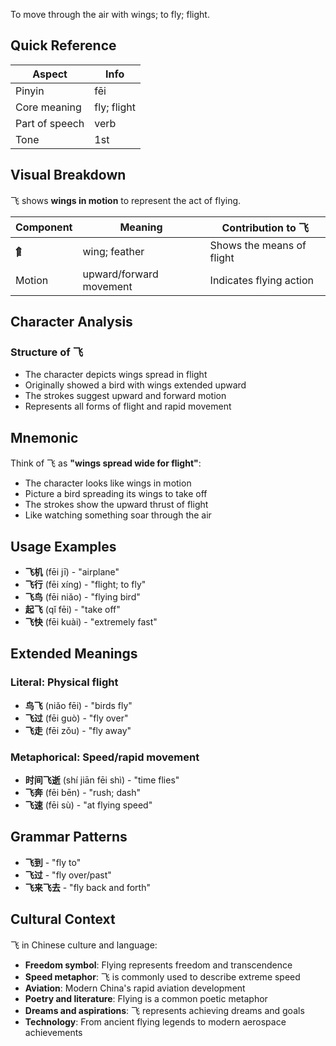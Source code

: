 To move through the air with wings; to fly; flight.

## Quick Reference

| Aspect         | Info        |
| -------------- | ----------- |
| Pinyin         | fēi         |
| Core meaning   | fly; flight |
| Part of speech | verb        |
| Tone           | 1st         |

## Visual Breakdown

飞 shows **wings in motion** to represent the act of flying.

| Component | Meaning                 | Contribution to 飞        |
| --------- | ----------------------- | ------------------------- |
| **⻞**    | wing; feather           | Shows the means of flight |
| Motion    | upward/forward movement | Indicates flying action   |

## Character Analysis

### Structure of 飞

- The character depicts wings spread in flight
- Originally showed a bird with wings extended upward
- The strokes suggest upward and forward motion
- Represents all forms of flight and rapid movement

## Mnemonic

Think of 飞 as **"wings spread wide for flight"**:

- The character looks like wings in motion
- Picture a bird spreading its wings to take off
- The strokes show the upward thrust of flight
- Like watching something soar through the air

## Usage Examples

- **飞机** (fēi jī) - "airplane"
- **飞行** (fēi xíng) - "flight; to fly"
- **飞鸟** (fēi niǎo) - "flying bird"
- **起飞** (qǐ fēi) - "take off"
- **飞快** (fēi kuài) - "extremely fast"

## Extended Meanings

### Literal: Physical flight

- **鸟飞** (niǎo fēi) - "birds fly"
- **飞过** (fēi guò) - "fly over"
- **飞走** (fēi zǒu) - "fly away"

### Metaphorical: Speed/rapid movement

- **时间飞逝** (shí jiān fēi shì) - "time flies"
- **飞奔** (fēi bēn) - "rush; dash"
- **飞速** (fēi sù) - "at flying speed"

## Grammar Patterns

- **飞到** - "fly to"
- **飞过** - "fly over/past"
- **飞来飞去** - "fly back and forth"

## Cultural Context

飞 in Chinese culture and language:

- **Freedom symbol**: Flying represents freedom and transcendence
- **Speed metaphor**: 飞 is commonly used to describe extreme speed
- **Aviation**: Modern China's rapid aviation development
- **Poetry and literature**: Flying is a common poetic metaphor
- **Dreams and aspirations**: 飞 represents achieving dreams and goals
- **Technology**: From ancient flying legends to modern aerospace achievements
